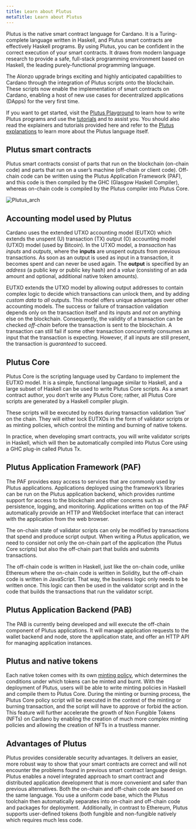 ```yaml
---
title: Learn about Plutus
metaTitle: Learn about Plutus
---
```


Plutus is the native smart contract language for Cardano. It is a Turing-complete language written in Haskell, and Plutus smart contracts are effectively Haskell programs. By using Plutus, you can be confident in the correct execution of your smart contracts. It draws from modern language research to provide a safe, full-stack programming environment based on Haskell, the leading purely-functional programming language.

The Alonzo upgrade brings exciting and highly anticipated capabilities to Cardano through the integration of Plutus scripts onto the blockchain. These scripts now enable the implementation of smart contracts on Cardano, enabling a host of new use cases for decentralized applications (DApps) for the very first time.

If you want to get started, visit the [Plutus Playground](https://playground.plutus.iohkdev.io/) to learn how to write Plutus programs and use the [tutorials](https://plutus.readthedocs.io/en/latest/plutus/tutorials/index.html) and to assist you. You should also read the explainers and tutorials provided here and refer to the [Plutus explanations](https://plutus.readthedocs.io/en/latest/plutus/explanations/index.html) to learn more about the Plutus language itself.

## Plutus smart contracts
Plutus smart contracts consist of parts that run on the blockchain (on-chain code) and parts that run on a user’s machine (off-chain or client code). Off-chain code can be written using the Plutus Application Framework (PAF), and this code is then compiled by the GHC (Glasgow Haskell Compiler), whereas on-chain code is compiled by the Plutus compiler into Plutus Core. 

![Plutus_arch](Plutus_arch.png)

## Accounting model used by Plutus
Cardano uses the extended UTXO accounting model (EUTXO) which extends the unspent (U) transaction (TX) output (O) accounting model (UTXO) model (used by Bitcoin). In the UTXO model, a *transaction* has *inputs* and *outputs*, where the **inputs** are unspent outputs from previous transactions. As soon as an output is used as input in a transaction, it becomes spent and can never be used again. The **output** is specified by an *address* (a public key or public key hash) and a *value* (consisting of an ada amount and optional, additional native token amounts).

EUTXO extends the UTXO model by allowing output addresses to contain complex logic to decide which transactions can unlock them, and by adding *custom data* to *all* outputs. This model offers unique advantages over other accounting models. The success or failure of transaction validation depends only on the transaction itself and its inputs and *not* on anything else on the blockchain. Consequently, the validity of a transaction can be checked *off-chain* before the transaction is sent to the blockchain. A transaction can still fail if some other transaction concurrently consumes an input that the transaction is expecting. However, if all inputs are still present, the transaction is *guaranteed* to succeed.

## Plutus Core
Plutus Core is the scripting language used by Cardano to implement the EUTXO model. It is a simple, functional language similar to Haskell, and a large subset of Haskell can be used to write Plutus Core scripts. As a smart contract author, you don’t write any Plutus Core; rather, all Plutus Core scripts are generated by a Haskell compiler plugin.

These scripts will be executed by nodes during transaction validation ‘live’ on the chain. They will either lock EUTXOs in the form of validator scripts or as minting policies, which control the minting and burning of native tokens.
 
In practice, when developing smart contracts, you will write validator scripts in Haskell, which will then be automatically compiled into Plutus Core using a GHC plug-in called  Plutus Tx.

## Plutus Application Framework (PAF)
The PAF provides easy access to services that are commonly used by Plutus applications. Applications deployed using the framework’s libraries can be run on the Plutus application backend, which provides runtime support for access to the blockchain and other concerns such as persistence, logging, and monitoring. Applications written on top of the PAF automatically provide an HTTP and WebSocket interface that can interact with the application from the web browser. 

The on-chain state of validator scripts can only be modified by transactions that spend and produce script output. When writing a Plutus application, we need to consider not only the on-chain part of the application (the Plutus Core scripts) but also the off-chain part that builds and submits transactions. 

The off-chain code is written in Haskell, just like the on-chain code, unlike Ethereum where the on-chain code is written in Solidity, but the off-chain code is written in JavaScript. That way, the business logic only needs to be written once. This logic can then be used in the validator script and in the code that builds the transactions that run the validator script. 

## Plutus Application Backend (PAB)
The PAB is currently being developed and will execute the off-chain component of Plutus applications. It will manage application requests to the wallet backend and node, store the application state, and offer an HTTP API for managing application instances.

## Plutus and native tokens
Each native token comes with its own [minting policy](https://github.com/input-output-hk/cardano-documentation/blob/staging/content/07-native-tokens/01-learn.mdx#minting-policy), which determines the conditions under which tokens can be minted and burnt. With the deployment of Plutus, users will be able to write minting policies in Haskell and compile them to Plutus Core. During the minting or burning process, the Plutus Core policy script will be executed in the context of the minting or burning transaction, and the script will have to approve or forbid the action. This feature will further accelerate the growth of Non Fungible Tokens (NFTs) on Cardano by enabling the creation of much more complex minting policies and allowing the creation of NFTs in a trustless manner.

## Advantages of Plutus
Plutus provides considerable security advantages. It delivers an easier, more robust way to show that your smart contracts are correct and will not encounter the problems found in previous smart contract language design. Plutus enables a novel integrated approach to smart contract and distributed application development that is more convenient and safer than previous alternatives. Both the on-chain and off-chain code are based on the same language. You use a uniform code base, which the Plutus toolchain then automatically separates into on-chain and off-chain code and packages for deployment. ‌ Additionally, in contrast to Ethereum, Plutus supports user-defined tokens (both fungible and non-fungible natively which requires much less code. 

